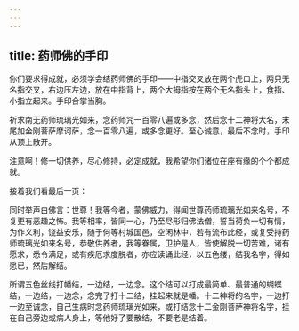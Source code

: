 ```yaml
---
---
---
```

title: 药师佛的手印
---




你们要求得成就，必须学会结药师佛的手印——中指交叉放在两个虎口上，两只无名指交叉，右边压左边，放在中指背上，两个大拇指按在两个无名指头上，食指、小指立起来。手印合掌当胸。

祈求南无药师琉璃光如来，念药师咒一百零八遍或多念，然后念十二神将大名，末尾加金刚菩萨摩诃萨，念一百零八遍，或多念更好。至心诚意，最后不念时，手印从顶上散开。

注意啊！修一切供养，尽心修持，必定成就，我希望你们诸位在座有缘的个个都成就。

接着我们看最后一页：


同时举声白佛言：世尊！我等今者，蒙佛威力，得闻世尊药师琉璃光如来名号，不复更有恶趣之怖。我等相率，皆同一心，乃至尽形归佛法僧，誓当荷负一切有情，为作义利，饶益安乐，随于何等村城国邑，空闲林中，若有流布此经，或复受持药师琉璃光如来名号，恭敬供养者，我等眷属，卫护是人，皆使解脱一切苦难，诸有愿求，悉令满足，或有疾厄求度脱者，亦应读诵此经，以五色缕，结我名字，得如愿已，然后解结。


所谓五色丝线打幡结，一边结，一边念。这个结可以打成最简单、最普通的蝴蝶结，一边结，一边念，念完了打十二结，挂起来就是幡。十二神将的名字，一边打一边至诚念，自己生病时念药师琉璃光如来，或打结念十二金刚菩萨神将名字，挂在自己旁边或病人身上，等他好了要散结，不要老是结着。